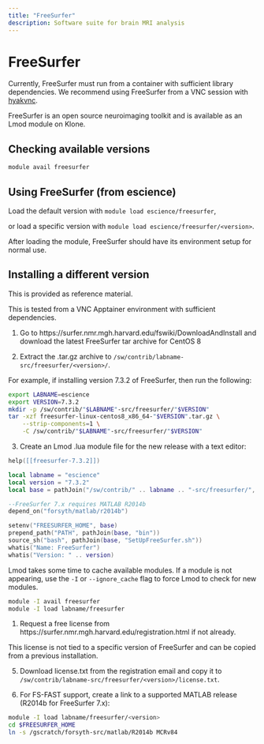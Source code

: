 ```yaml
---
title: "FreeSurfer"
description: Software suite for brain MRI analysis
---
```

# FreeSurfer

::: callout-important
Currently, FreeSurfer must run from a container with sufficient library dependencies. We recommend using FreeSurfer from a VNC session with [hyakvnc](/docs/start/hyakvnc.qmd).
:::

FreeSurfer is an open source neuroimaging toolkit and is available as an Lmod module on Klone.

## Checking available versions

``` bash
module avail freesurfer
```

## Using FreeSurfer (from escience)

Load the default version with `module load escience/freesurfer`,

or load a specific version with `module load escience/freesurfer/<version>`.

After loading the module, FreeSurfer should have its environment setup for normal use.

## Installing a different version

::: callout-note
This is provided as reference material.
:::

::: callout-note
This is tested from a VNC Apptainer environment with sufficient dependencies.
:::

<!-- TODO: provide steps to prepare Apptainer environment to run installer. -->

1.  Go to https://surfer.nmr.mgh.harvard.edu/fswiki/DownloadAndInstall and download the latest FreeSurfer tar archive for CentOS 8

2.  Extract the .tar.gz archive to `/sw/contrib/labname-src/freesurfer/<version>/`.

For example, if installing version 7.3.2 of FreeSurfer, then run the following:

``` bash
export LABNAME=escience
export VERSION=7.3.2
mkdir -p /sw/contrib/"$LABNAME"-src/freesurfer/"$VERSION"
tar -xzf freesurfer-linux-centos8_x86_64-"$VERSION".tar.gz \
    --strip-components=1 \
    -C /sw/contrib/"$LABNAME"-src/freesurfer/"$VERSION"
```

3.  Create an Lmod .lua module file for the new release with a text editor:

``` .lua
help([[freesurfer-7.3.2]])

local labname = "escience"
local version = "7.3.2"
local base = pathJoin("/sw/contrib/" .. labname .. "-src/freesurfer/", version)

--FreeSurfer 7.x requires MATLAB R2014b
depend_on("forsyth/matlab/r2014b")

setenv("FREESURFER_HOME", base)
prepend_path("PATH", pathJoin(base, "bin"))
source_sh("bash", pathJoin(base, "SetUpFreeSurfer.sh"))
whatis("Name: FreeSurfer")
whatis("Version: " .. version)
```

::: callout-note
Lmod takes some time to cache available modules. If a module is not appearing, use the `-I` or `--ignore_cache` flag to force Lmod to check for new modules.

``` bash
module -I avail freesurfer
module -I load labname/freesurfer
```
:::

1.  Request a free license from https://surfer.nmr.mgh.harvard.edu/registration.html if not already.

::: callout-note
This license is not tied to a specific version of FreeSurfer and can be copied from a previous installation.
:::

5.  Download license.txt from the registration email and copy it to `/sw/contrib/labname-src/freesurfer/<version>/license.txt`.

6.  For FS-FAST support, create a link to a supported MATLAB release (R2014b for FreeSurfer 7.x):

``` bash
module -I load labname/freesurfer/<version>
cd $FREESURFER_HOME
ln -s /gscratch/forsyth-src/matlab/R2014b MCRv84
```
